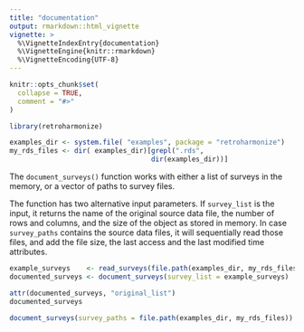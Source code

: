 ```yaml
---
title: "documentation"
output: rmarkdown::html_vignette
vignette: >
  %\VignetteIndexEntry{documentation}
  %\VignetteEngine{knitr::rmarkdown}
  %\VignetteEncoding{UTF-8}
---
```


```r
knitr::opts_chunk$set(
  collapse = TRUE,
  comment = "#>"
)
```

```r
library(retroharmonize)

examples_dir <- system.file( "examples", package = "retroharmonize")
my_rds_files <- dir( examples_dir)[grepl(".rds", 
                                   dir(examples_dir))]
```

The `document_surveys()` function works with either a list of surveys in the memory, or a vector of paths to survey files. 

The function has two alternative input parameters. If `survey_list` is the 
input, it returns  the name of the original source data file, the number of rows and 
columns, and the size of the object as stored in memory. In case `survey_paths`
contains the source data files, it will sequentially read those files, and add the file
size, the last access and the last modified time attributes. 

```r
example_surveys    <- read_surveys(file.path(examples_dir, my_rds_files))
documented_surveys <- document_surveys(survey_list = example_surveys)

attr(documented_surveys, "original_list")
documented_surveys
```
```r
document_surveys(survey_paths = file.path(examples_dir, my_rds_files))
```



